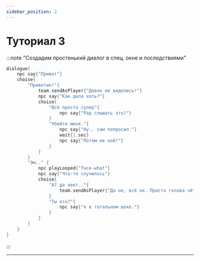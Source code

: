 ```yaml
---
sidebar_position: 2
---
```


# Туториал 3

:::note "Создадим простенький диалог в спец. окне и последствиями"

```kotlin
dialogue{
	npc say{"Привет"}
	choise{
		"Приветик!"{
			team.sendAsPlayer{"Давно не виделись!"}
			npc say{"Как дела хоть?"}
			choise{
				"Всё просто супер"{
					npc say{"Рад слышать это)"}
				}
				"Убейте меня."{
					npc say{"Ну.. сам попросил."}
					wait{1.sec}
					npc say{"Потом не ной!"}
				}
			}
		}
		"Эм.." {
			npc playLooped{"face-what"}
			npc say{"Что-то случилось"}
			choise{
				"А? да неет.."{
					team.sendAsPlayer{"Да не, всё ок. Просто голова чёт заболела"}
				}
				"Ты кто?"{
					npc say{"я в тотальном шоке."}
				}
			}
		}
	}
}
```
:::

---
